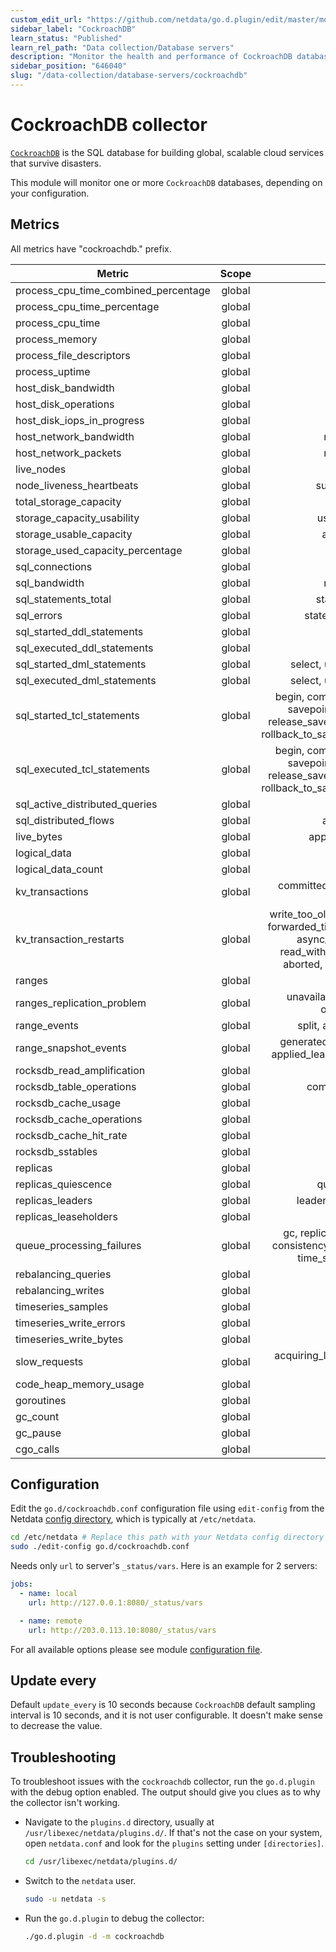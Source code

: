 ```yaml
---
custom_edit_url: "https://github.com/netdata/go.d.plugin/edit/master/modules/cockroachdb/README.md"
sidebar_label: "CockroachDB"
learn_status: "Published"
learn_rel_path: "Data collection/Database servers"
description: "Monitor the health and performance of CockroachDB databases with zero configuration, per-second metric granularity, and interactive visualizations."
sidebar_position: "646040"
slug: "/data-collection/database-servers/cockroachdb"
---
```



# CockroachDB collector

[`CockroachDB`](https://www.cockroachlabs.com/)  is the SQL database for building global, scalable cloud services that
survive disasters.

This module will monitor one or more `CockroachDB` databases, depending on your configuration.

## Metrics

All metrics have "cockroachdb." prefix.

| Metric                               | Scope  |                                                                              Dimensions                                                                               |    Units     |
|--------------------------------------|:------:|:---------------------------------------------------------------------------------------------------------------------------------------------------------------------:|:------------:|
| process_cpu_time_combined_percentage | global |                                                                                 used                                                                                  |  percentage  |
| process_cpu_time_percentage          | global |                                                                               user, sys                                                                               |  percentage  |
| process_cpu_time                     | global |                                                                               user, sys                                                                               |      ms      |
| process_memory                       | global |                                                                                  rss                                                                                  |     KiB      |
| process_file_descriptors             | global |                                                                                 open                                                                                  |      fd      |
| process_uptime                       | global |                                                                                uptime                                                                                 |   seconds    |
| host_disk_bandwidth                  | global |                                                                              read, write                                                                              |     KiB      |
| host_disk_operations                 | global |                                                                             reads, writes                                                                             |  operations  |
| host_disk_iops_in_progress           | global |                                                                              in_progress                                                                              |     iops     |
| host_network_bandwidth               | global |                                                                            received, sent                                                                             |   kilobits   |
| host_network_packets                 | global |                                                                            received, sent                                                                             |   packets    |
| live_nodes                           | global |                                                                              live_nodes                                                                               |    nodes     |
| node_liveness_heartbeats             | global |                                                                          successful, failed                                                                           |  heartbeats  |
| total_storage_capacity               | global |                                                                                 total                                                                                 |     KiB      |
| storage_capacity_usability           | global |                                                                           usable, unusable                                                                            |     KiB      |
| storage_usable_capacity              | global |                                                                            available, used                                                                            |     KiB      |
| storage_used_capacity_percentage     | global |                                                                             total, usable                                                                             |  percentage  |
| sql_connections                      | global |                                                                                active                                                                                 | connections  |
| sql_bandwidth                        | global |                                                                            received, sent                                                                             |     KiB      |
| sql_statements_total                 | global |                                                                           started, executed                                                                           |  statements  |
| sql_errors                           | global |                                                                        statement, transaction                                                                         |    errors    |
| sql_started_ddl_statements           | global |                                                                                  ddl                                                                                  |  statements  |
| sql_executed_ddl_statements          | global |                                                                                  ddl                                                                                  |  statements  |
| sql_started_dml_statements           | global |                                                                    select, update, delete, insert                                                                     |  statements  |
| sql_executed_dml_statements          | global |                                                                    select, update, delete, insert                                                                     |  statements  |
| sql_started_tcl_statements           | global |             begin, commit, rollback, savepoint, savepoint_cockroach_restart, release_savepoint_cockroach_restart, rollback_to_savepoint_cockroach_restart             |  statements  |
| sql_executed_tcl_statements          | global |             begin, commit, rollback, savepoint, savepoint_cockroach_restart, release_savepoint_cockroach_restart, rollback_to_savepoint_cockroach_restart             |  statements  |
| sql_active_distributed_queries       | global |                                                                                active                                                                                 |   queries    |
| sql_distributed_flows                | global |                                                                            active, queued                                                                             |    flows     |
| live_bytes                           | global |                                                                         applications, system                                                                          |     KiB      |
| logical_data                         | global |                                                                             keys, values                                                                              |     KiB      |
| logical_data_count                   | global |                                                                             keys, values                                                                              |     num      |
| kv_transactions                      | global |                                                                committed, fast-path_committed, aborted                                                                | transactions |
| kv_transaction_restarts              | global | write_too_old, write_too_old_multiple, forwarded_timestamp, possible_reply, async_consensus_failure, read_within_uncertainty_interval, aborted, push_failure, unknown |   restarts   |
| ranges                               | global |                                                                                ranges                                                                                 |    ranges    |
| ranges_replication_problem           | global |                                                            unavailable, under_replicated, over_replicated                                                             |    ranges    |
| range_events                         | global |                                                                       split, add, remove, merge                                                                       |    events    |
| range_snapshot_events                | global |                                                generated, applied_raft_initiated, applied_learner, applied_preemptive                                                 |    events    |
| rocksdb_read_amplification           | global |                                                                                 reads                                                                                 | reads/query  |
| rocksdb_table_operations             | global |                                                                         compactions, flushes                                                                          |  operations  |
| rocksdb_cache_usage                  | global |                                                                                 used                                                                                  |     KiB      |
| rocksdb_cache_operations             | global |                                                                             hits, misses                                                                              |  operations  |
| rocksdb_cache_hit_rate               | global |                                                                               hit_rate                                                                                |  percentage  |
| rocksdb_sstables                     | global |                                                                               sstables                                                                                |   sstables   |
| replicas                             | global |                                                                               replicas                                                                                |   replicas   |
| replicas_quiescence                  | global |                                                                           quiescent, active                                                                           |   replicas   |
| replicas_leaders                     | global |                                                                       leaders, not_leaseholders                                                                       |   replicas   |
| replicas_leaseholders                | global |                                                                             leaseholders                                                                              | leaseholders |
| queue_processing_failures            | global |                                   gc, replica_gc, replication, split, consistency, raft_log, raft_snapshot, time_series_maintenance                                   |   failures   |
| rebalancing_queries                  | global |                                                                                  avg                                                                                  |  queries/s   |
| rebalancing_writes                   | global |                                                                                  avg                                                                                  |   writes/s   |
| timeseries_samples                   | global |                                                                                written                                                                                |   samples    |
| timeseries_write_errors              | global |                                                                                 write                                                                                 |    errors    |
| timeseries_write_bytes               | global |                                                                                written                                                                                |     KiB      |
| slow_requests                        | global |                                                              acquiring_latches, acquiring_lease, in_raft                                                              |   requests   |
| code_heap_memory_usage               | global |                                                                                go, cgo                                                                                |     KiB      |
| goroutines                           | global |                                                                              goroutines                                                                               |  goroutines  |
| gc_count                             | global |                                                                                  gc                                                                                   |   invokes    |
| gc_pause                             | global |                                                                                 pause                                                                                 |      us      |
| cgo_calls                            | global |                                                                                  cgo                                                                                  |    calls     |

## Configuration

Edit the `go.d/cockroachdb.conf` configuration file using `edit-config` from the
Netdata [config directory](/docs/typical-netdata-agent-configurations/configuration), which is typically at `/etc/netdata`.

```bash
cd /etc/netdata # Replace this path with your Netdata config directory
sudo ./edit-config go.d/cockroachdb.conf
```

Needs only `url` to server's `_status/vars`. Here is an example for 2 servers:

```yaml
jobs:
  - name: local
    url: http://127.0.0.1:8080/_status/vars

  - name: remote
    url: http://203.0.113.10:8080/_status/vars
```

For all available options please see
module [configuration file](https://github.com/netdata/go.d.plugin/blob/master/config/go.d/cockroachdb.conf).

## Update every

Default `update_every` is 10 seconds because `CockroachDB` default sampling interval is 10 seconds, and it is not user
configurable. It doesn't make sense to decrease the value.

## Troubleshooting

To troubleshoot issues with the `cockroachdb` collector, run the `go.d.plugin` with the debug option enabled. The output
should give you clues as to why the collector isn't working.

- Navigate to the `plugins.d` directory, usually at `/usr/libexec/netdata/plugins.d/`. If that's not the case on
  your system, open `netdata.conf` and look for the `plugins` setting under `[directories]`.

  ```bash
  cd /usr/libexec/netdata/plugins.d/
  ```

- Switch to the `netdata` user.

  ```bash
  sudo -u netdata -s
  ```

- Run the `go.d.plugin` to debug the collector:

  ```bash
  ./go.d.plugin -d -m cockroachdb
  ```

